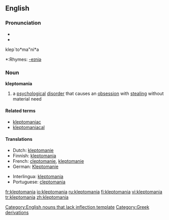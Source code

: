 ==English==

===Pronunciation===
*{{IPA|/ˌklɛptəˈmeɪniə/ or /-ˈmeɪnjə/}}
*{{SAMPA|/%klEpt@"meIni@/ or /-"meInj@/}}
klep`to*ma"ni*a
*:Rhymes: [[Rhymes:English:-eɪniə|-eɪniə]]

===Noun===
'''kleptomania'''

# a [[psychological]] [[disorder]] that causes an [[obsession]] with [[steal]]ing without material need

====Related terms====
* [[kleptomaniac]]
* [[kleptomaniacal]]

====Translations====
{{top}}
*Dutch: [[kleptomanie]] {{f}}
*Finnish: [[#Finnish|kleptomania]]
*French: [[cleptomanie]], [[kleptomanie]] {{f}}
*German: [[Kleptomanie]] {{f}}
{{mid}}
*Interlingua: [[#Interlingua|kleptomania]]
*Portuguese: [[cleptomania]] {{f}}
{{bottom}}

[[Category:English nouns that lack inflection template]]
[[Category:Greek derivations]]

[[fr:kleptomania]]
[[io:kleptomania]]
[[ru:kleptomania]]
[[fi:kleptomania]]
[[vi:kleptomania]]
[[tr:kleptomania]]
[[zh:kleptomania]]